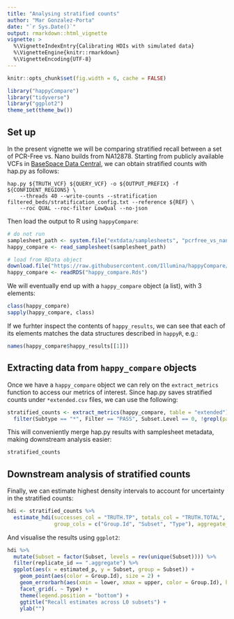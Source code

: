 ```yaml
---
title: "Analysing stratified counts"
author: "Mar Gonzalez-Porta"
date: "`r Sys.Date()`"
output: rmarkdown::html_vignette
vignette: >
  %\VignetteIndexEntry{Calibrating HDIs with simulated data}
  %\VignetteEngine{knitr::rmarkdown}
  %\VignetteEncoding{UTF-8}
---
```


```r
knitr::opts_chunk$set(fig.width = 6, cache = FALSE)

library("happyCompare")
library("tidyverse")
library("ggplot2")
theme_set(theme_bw())
```

## Set up

In the present vignette we will be comparing stratified recall between a set of PCR-Free vs. Nano builds from NA12878. Starting from publicly available VCFs in [BaseSpace Data Central](https://basespace.illumina.com/datacentral), we can obtain stratified counts with hap.py as follows:

```
hap.py ${TRUTH_VCF} ${QUERY_VCF} -o ${OUTPUT_PREFIX} -f ${CONFIDENT_REGIONS} \
    --threads 40 --write-counts --stratification filtered_beds/stratification_config.txt --reference ${REF} \
    --roc QUAL --roc-filter LowQual --no-json
```

Then load the output to R using `happyCompare`:

```r
# do not run
samplesheet_path <- system.file("extdata/samplesheets", "pcrfree_vs_nano.vignettes.csv", package = "happyCompare")
happy_compare <- read_samplesheet(samplesheet_path)
```

```r
# load from RData object
download.file("https://raw.githubusercontent.com/Illumina/happyCompare/master/data-raw/stratified_counts/happy_compare.Rds", "happy_compare.Rds", method = "curl")
happy_compare <- readRDS("happy_compare.Rds")
```

We will eventually end up with a `happy_compare` object (a list), with 3 elements: 
```r
class(happy_compare)
sapply(happy_compare, class)
```

If we furhter inspect the contents of `happy_results`, we can see that each of its elements matches the data structures described in `happyR`, e.g.:

```r
names(happy_compare$happy_results[[1]])
```


## Extracting data from `happy_compare` objects

Once we have a `happy_compare` object we can rely on the `extract_metrics` function to access our metrics of interest. Since hap.py saves stratified counts under `*extended.csv` files, we can use the following:

```r
stratified_counts <- extract_metrics(happy_compare, table = "extended") %>% 
  filter(Subtype == "*", Filter == "PASS", Subset.Level == 0, !grepl(pattern = "TS*", Subset)) 
```

This will conveniently merge hap.py results with samplesheet metadata, making downstream analysis easier:
```r
stratified_counts
```

## Downstream analysis of stratified counts

Finally, we can estimate highest density intervals to account for uncertainty in the stratified counts:

```r
hdi <- stratified_counts %>% 
  estimate_hdi(successes_col = "TRUTH.TP", totals_col = "TRUTH.TOTAL", 
               group_cols = c("Group.Id", "Subset", "Type"), aggregate_only = FALSE)
```

And visualise the results using `ggplot2`:

```r
hdi %>% 
  mutate(Subset = factor(Subset, levels = rev(unique(Subset)))) %>% 
  filter(replicate_id == ".aggregate") %>% 
  ggplot(aes(x = estimated_p, y = Subset, group = Subset)) +
    geom_point(aes(color = Group.Id), size = 2) +
    geom_errorbarh(aes(xmin = lower, xmax = upper, color = Group.Id), height = 0.4) +
    facet_grid(. ~ Type) +
    theme(legend.position = "bottom") +
    ggtitle("Recall estimates across L0 subsets") +
    ylab("")
```